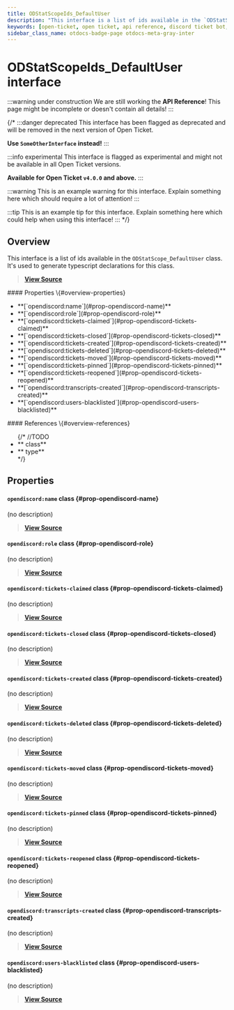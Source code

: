 ```yaml
---
title: ODStatScopeIds_DefaultUser
description: "This interface is a list of ids available in the `ODStatScope_DefaultUser` class. It's used to generate typescript declarations for this class."
keywords: [open-ticket, open ticket, api reference, discord ticket bot, interface]
sidebar_class_name: otdocs-badge-page otdocs-meta-gray-inter
---
```

<head>
    <link rel="apple-touch-icon" href="/img/logo_vertical.png"/>
</head>

# ODStatScopeIds_DefaultUser <M color="gray">interface</M>

:::warning under construction
We are still working the **API Reference**! This page might be incomplete or doesn't contain all details!
:::

{/*
:::danger deprecated
This interface has been flagged as deprecated and will be removed in the next version of Open Ticket.

**Use `SomeOtherInterface` instead!**
:::

:::info experimental
This interface is flagged as experimental and might not be available in all Open Ticket versions.

**Available for Open Ticket `v4.0.0` and above.**
:::

:::warning
This is an example warning for this interface. Explain something here which should require a lot of attention!
:::

:::tip
This is an example tip for this interface. Explain something here which could help when using this interface!
:::
*/}

## Overview
This interface is a list of ids available in the `ODStatScope_DefaultUser` class.
It's used to generate typescript declarations for this class.

> [**View Source**](https://otgithub.dj-dj.be/tree/main/src/core/api/defaults/stat.ts#L180)

<FlexHorizontal>
<div style={{width:"50%"}}>
    #### Properties \{#overview-properties}
    <ul>
        <li>**[`opendiscord:name`](#prop-opendiscord-name)**</li>
        <li>**[`opendiscord:role`](#prop-opendiscord-role)**</li>
        <li>**[`opendiscord:tickets-claimed`](#prop-opendiscord-tickets-claimed)**</li>
        <li>**[`opendiscord:tickets-closed`](#prop-opendiscord-tickets-closed)**</li>
        <li>**[`opendiscord:tickets-created`](#prop-opendiscord-tickets-created)**</li>
        <li>**[`opendiscord:tickets-deleted`](#prop-opendiscord-tickets-deleted)**</li>
        <li>**[`opendiscord:tickets-moved`](#prop-opendiscord-tickets-moved)**</li>
        <li>**[`opendiscord:tickets-pinned`](#prop-opendiscord-tickets-pinned)**</li>
        <li>**[`opendiscord:tickets-reopened`](#prop-opendiscord-tickets-reopened)**</li>
        <li>**[`opendiscord:transcripts-created`](#prop-opendiscord-transcripts-created)**</li>
        <li>**[`opendiscord:users-blacklisted`](#prop-opendiscord-users-blacklisted)**</li>
    </ul>
</div>
<div style={{width:"50%"}}>
    #### References \{#overview-references}
    <ul>
        {/*
        //TODO
        <li>**<code><ApiUrl url="class:ODId" label="api.ODId"/></code> <M color="purple">class</M>**</li>
        <li>**<code><ApiUrl url="type:ODExampleType" label="api.ODExampleType"/></code> <M color="brown">type</M>**</li>
        */}
    </ul>
</div>
</FlexHorizontal>

## Properties
<Divider></Divider>
#### `opendiscord:name` <M color="purple">class</M> <ApiBlock><ApiUrl url="class:ODDynamicStat" label="api.ODDynamicStat"/></ApiBlock> \{#prop-opendiscord-name}
(no description)

> [**View Source**](https://otgithub.dj-dj.be/tree/main/src/core/api/defaults/stat.ts#L181)

<Divider></Divider>
#### `opendiscord:role` <M color="purple">class</M> <ApiBlock><ApiUrl url="class:ODDynamicStat" label="api.ODDynamicStat"/></ApiBlock> \{#prop-opendiscord-role}
(no description)

> [**View Source**](https://otgithub.dj-dj.be/tree/main/src/core/api/defaults/stat.ts#L182)

<Divider></Divider>
#### `opendiscord:tickets-claimed` <M color="purple">class</M> <ApiBlock><ApiUrl url="class:ODBasicStat" label="api.ODBasicStat"/></ApiBlock> \{#prop-opendiscord-tickets-claimed}
(no description)

> [**View Source**](https://otgithub.dj-dj.be/tree/main/src/core/api/defaults/stat.ts#L187)

<Divider></Divider>
#### `opendiscord:tickets-closed` <M color="purple">class</M> <ApiBlock><ApiUrl url="class:ODBasicStat" label="api.ODBasicStat"/></ApiBlock> \{#prop-opendiscord-tickets-closed}
(no description)

> [**View Source**](https://otgithub.dj-dj.be/tree/main/src/core/api/defaults/stat.ts#L184)

<Divider></Divider>
#### `opendiscord:tickets-created` <M color="purple">class</M> <ApiBlock><ApiUrl url="class:ODBasicStat" label="api.ODBasicStat"/></ApiBlock> \{#prop-opendiscord-tickets-created}
(no description)

> [**View Source**](https://otgithub.dj-dj.be/tree/main/src/core/api/defaults/stat.ts#L183)

<Divider></Divider>
#### `opendiscord:tickets-deleted` <M color="purple">class</M> <ApiBlock><ApiUrl url="class:ODBasicStat" label="api.ODBasicStat"/></ApiBlock> \{#prop-opendiscord-tickets-deleted}
(no description)

> [**View Source**](https://otgithub.dj-dj.be/tree/main/src/core/api/defaults/stat.ts#L185)

<Divider></Divider>
#### `opendiscord:tickets-moved` <M color="purple">class</M> <ApiBlock><ApiUrl url="class:ODBasicStat" label="api.ODBasicStat"/></ApiBlock> \{#prop-opendiscord-tickets-moved}
(no description)

> [**View Source**](https://otgithub.dj-dj.be/tree/main/src/core/api/defaults/stat.ts#L189)

<Divider></Divider>
#### `opendiscord:tickets-pinned` <M color="purple">class</M> <ApiBlock><ApiUrl url="class:ODBasicStat" label="api.ODBasicStat"/></ApiBlock> \{#prop-opendiscord-tickets-pinned}
(no description)

> [**View Source**](https://otgithub.dj-dj.be/tree/main/src/core/api/defaults/stat.ts#L188)

<Divider></Divider>
#### `opendiscord:tickets-reopened` <M color="purple">class</M> <ApiBlock><ApiUrl url="class:ODBasicStat" label="api.ODBasicStat"/></ApiBlock> \{#prop-opendiscord-tickets-reopened}
(no description)

> [**View Source**](https://otgithub.dj-dj.be/tree/main/src/core/api/defaults/stat.ts#L186)

<Divider></Divider>
#### `opendiscord:transcripts-created` <M color="purple">class</M> <ApiBlock><ApiUrl url="class:ODBasicStat" label="api.ODBasicStat"/></ApiBlock> \{#prop-opendiscord-transcripts-created}
(no description)

> [**View Source**](https://otgithub.dj-dj.be/tree/main/src/core/api/defaults/stat.ts#L191)

<Divider></Divider>
#### `opendiscord:users-blacklisted` <M color="purple">class</M> <ApiBlock><ApiUrl url="class:ODBasicStat" label="api.ODBasicStat"/></ApiBlock> \{#prop-opendiscord-users-blacklisted}
(no description)

> [**View Source**](https://otgithub.dj-dj.be/tree/main/src/core/api/defaults/stat.ts#L190)

<Divider></Divider>
